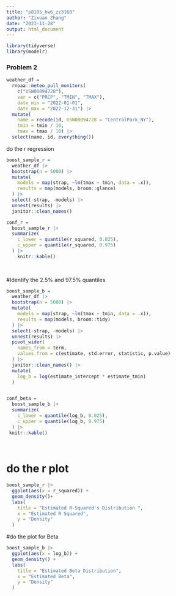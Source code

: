 ```yaml
---
title: "p8105_hw6_zz3168"
author: "Zixuan Zhang"
date: "2023-11-28"
output: html_document
---
```


```r
library(tidyverse)
library(modelr)
```

### Problem 2

```r
weather_df = 
  rnoaa::meteo_pull_monitors(
    c("USW00094728"),
    var = c("PRCP", "TMIN", "TMAX"), 
    date_min = "2022-01-01",
    date_max = "2022-12-31") |>
  mutate(
    name = recode(id, USW00094728 = "CentralPark_NY"),
    tmin = tmin / 10,
    tmax = tmax / 10) |>
  select(name, id, everything())
```

do the r regression

```r
boost_sample_r = 
  weather_df |> 
  bootstrap(n = 5000) |> 
  mutate(
    models = map(strap, ~lm(tmax ~ tmin, data = .x)),
    results = map(models, broom::glance)
  ) |> 
  select(-strap, -models) |> 
  unnest(results) |> 
  janitor::clean_names()

conf_r =
  boost_sample_r |> 
  summarize(
    c_lower = quantile(r_squared, 0.025),
    c_upper = quantile(r_squared, 0.975)
  ) |> 
    knitr::kable()
  
  

```

#Identify the 2.5% and 97.5% quantiles 
```r
boost_sample_b = 
  weather_df |> 
  bootstrap(n = 5000) |> 
  mutate(
    models = map(strap, ~lm(tmax ~ tmin, data = .x)),
    results = map(models, broom::tidy)
  ) |> 
  select(-strap, -models) |> 
  unnest(results) |> 
  pivot_wider(
    names_from = term,
    values_from = c(estimate, std.error, statistic, p.value)
  ) |> 
  janitor::clean_names() |> 
  mutate(
    log_b = log(estimate_intercept * estimate_tmin)
  )


conf_beta = 
  boost_sample_b |> 
  summarize(
    c_lower = quantile(log_b, 0.025),
    c_upper = quantile(log_b, 0.975)
  ) |> 
 knitr::kable() 
  
  
```

# do the r plot

```r
boost_sample_r |> 
  ggplot(aes(x = r_squared)) +
  geom_density()+
  labs(
    title = "Estimated R-Squared's Distribution ",
    x = "Estimated R Squared",
    y = "Density"
  )

```

#do the plot for Beta
```r
boost_sample_b |> 
  ggplot(aes(x = log_b)) + 
  geom_density() + 
  labs(
    title = "Estimated Beta Distribution",
    x = "Estimated Beta",
    y = "Density"
  )
```
 
